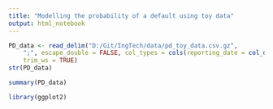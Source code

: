 ```yaml
---
title: "Modelling the probability of a default using toy data"
output: html_notebook
---
```




```r
PD_data <- read_delim("D:/Git/IngTech/data/pd_toy_data.csv.gz", 
    ";", escape_double = FALSE, col_types = cols(reporting_date = col_date(format = "%d-%m-%Y"), intodefault = col_logical()), 
    trim_ws = TRUE)
str(PD_data)
```
```r
summary(PD_data)
```
```r
library(ggplot2)
```


